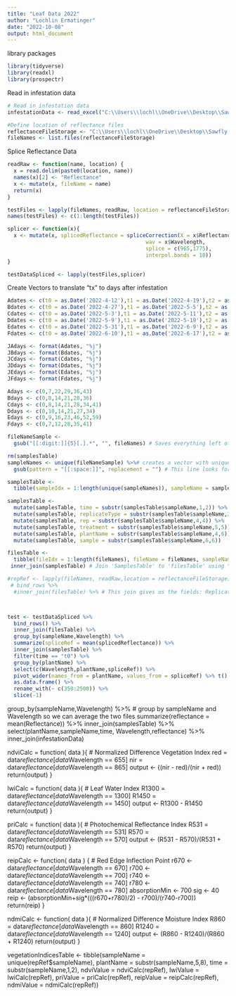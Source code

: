 ---
title: "Leaf Data 2022"
author: "Lochlin Ermatinger"
date: "2022-10-08"
output: html_document
---

library packages
```{r}
library(tidyverse)
library(readxl)
library(prospectr)
```

Read in infestation data
```{r}
# Read in infestation data
infestationData <- read_excel("C:\\Users\\lochl\\OneDrive\\Desktop\\Sawfly Lab\\ASD\\2022\\Leaf\\LeafInfestationData2022.xlsx")

#Define location of reflectance files
reflectanceFileStorage <- "C:\\Users\\lochl\\OneDrive\\Desktop\\Sawfly Lab\\ASD\\2022\\Leaf\\allASD\\"
fileNames <- list.files(reflectanceFileStorage)
```

Splice Reflectance Data
```{r}
readRaw <- function(name, location) {
  x = read.delim(paste0(location, name))
  names(x)[2] <- "Reflectance"
  x <- mutate(x, fileName = name)
  return(x)
}

testFiles <- lapply(fileNames, readRaw, location = reflectanceFileStorage)
names(testFiles) <- c(1:length(testFiles))

splicer <- function(x){
  x <- mutate(x, splicedReflectance = spliceCorrection(X = x$Reflectance,
                                            wav = x$Wavelength,
                                            splice = c(965,1775),
                                            interpol.bands = 10))
}

testDataSpliced <- lapply(testFiles,splicer)
```

Create Vectors to translate "tx" to days after infestation
```{r}

Adates <- c(t0 = as.Date('2022-4-12'),t1 = as.Date('2022-4-19'),t2 = as.Date('2022-5-3'),t3 = as.Date('2022-5-10'),t4 = as.Date('2022-5-17'),t5 = as.Date('2022-5-24'))
Bdates <- c(t0 = as.Date('2022-4-27'),t1 = as.Date('2022-5-5'),t2 = as.Date('2022-5-11'),t3 = as.Date('2022-5-18'),t4 = as.Date('2022-5-25'),t5 = as.Date('2022-6-1'))
Cdates <- c(t0 = as.Date('2022-5-3'),t1 = as.Date('2022-5-11'),t2 = as.Date('2022-5-17'),t3 = as.Date('2022-5-24'),t4 = as.Date('2022-5-31'),t5 = as.Date('2022-6-6'),t6 = as.Date('2022-6-13'))
Ddates <- c(t0 = as.Date('2022-5-9'),t1 = as.Date('2022-5-19'),t2 = as.Date('2022-5-23'),t3 = as.Date('2022-5-30'),t4 = as.Date('2022-6-6'),t5 = as.Date('2022-6-13'))
Edates <- c(t0 = as.Date('2022-5-31'),t1 = as.Date('2022-6-9'),t2 = as.Date('2022-6-16'),t3 = as.Date('2022-6-23'),t4 = as.Date('2022-7-15'),t5 = as.Date('2022-7-21'),t6 = as.Date('2022-7-28'))
Fdates <- c(t0 = as.Date('2022-6-10'),t1 = as.Date('2022-6-17'),t2 = as.Date('2022-6-29'),t3 = as.Date('2022-7-15'),t4 = as.Date('2022-7-22'),t5 = as.Date('2022-7-28'))

JAdays <- format(Adates, "%j") 
JBdays <- format(Bdates, "%j")
JCdays <- format(Cdates, "%j")
JDdays <- format(Ddates, "%j")
JEdays <- format(Edates, "%j")
JFdays <- format(Fdates, "%j")

Adays <- c(0,7,22,29,36,43)
Bdays <- c(0,8,14,21,28,36)
Cdays <- c(0,8,14,21,28,34,41)
Ddays <- c(0,10,14,21,27,34)
Edays <- c(0,9,16,23,46,52,59)
Fdays <- c(0,7,12,28,35,41)


```



```{r}

fileNameSample <- 
  gsub("[[:digit:]]{5}[.].*", "", fileNames) # Saves everything left of 5 digits from .asd

rm(samplesTable)
sampleNames <- unique(fileNameSample) %>%# creates a vector with unique file names
  gsub(pattern = "[[:space:]]", replacement = "") # This line looks for a space and removes it

samplesTable <-
  tibble(sampleIdx = 1:length(unique(sampleNames)), sampleName = sampleNames)# creates a table with only unique file names sampleIdx is arbitrary

samplesTable <- 
  mutate(samplesTable, time = substr(samplesTable$sampleName,1,2)) %>%
  mutate(samplesTable, replicateType = substr(samplesTable$sampleName,3,3)) %>% 
  mutate(samplesTable, rep = substr(samplesTable$sampleName,4,4)) %>% 
  mutate(samplesTable, treatment = substr(samplesTable$sampleName,5,5)) %>%
  mutate(samplesTable, plantName = substr(samplesTable$sampleName,4,6)) %>%
  mutate(samplesTable, sample = substr(samplesTable$sampleName,6,6))

filesTable <-
  tibble(fileIdx = 1:length(fileNames), fileName = fileNames, sampleName = fileNameSample) %>%
 inner_join(samplesTable) # Join 'SamplesTable' to 'filesTable' using "sampleName" CARDINALITY = M:1

```


```{r}
#repRef <- lapply(fileNames, readRaw,location = reflectanceFileStorage) %>% #, location = reflectanceFileStorage
 # bind_rows %>%
  #inner_join(filesTable) %>% # This join gives us the fields: Replicate, fileIdx, time, potSize, plantingType, plantName 



test <- testDataSpliced %>% 
  bind_rows() %>% 
  inner_join(filesTable) %>%
  group_by(sampleName,Wavelength) %>%
  summarize(spliceRef = mean(splicedReflectance)) %>%
  inner_join(samplesTable) %>%
  filter(time == "t0") %>%
  group_by(plantName) %>%
  select(c(Wavelength,plantName,spliceRef)) %>%
  pivot_wider(names_from = plantName, values_from = spliceRef) %>% t() %>%
  as.data.frame() %>%
  rename_with(~ c(350:2500)) %>%
  slice(-1)


```


  
  
  group_by(sampleName,Wavelength) %>% # group by sampleName and Wavelength so we can average the two files
  summarize(reflectance = mean(Reflectance)) %>% 
  inner_join(samplesTable) %>%
  select(plantName,sampleName,time, Wavelength,reflectance) %>%
  inner_join(infestationData)


ndviCalc = function( data ){ # Normalized Difference Vegetation Index
  red = data$reflectance[data$Wavelength == 655]
  nir = data$reflectance[data$Wavelength == 865]
  output <- ((nir - red)/(nir + red))
  return(output)
}

lwiCalc = function( data ){ # Leaf Water Index
  R1300 = data$reflectance[data$Wavelength == 1300]
  R1450 = data$reflectance[data$Wavelength == 1450]
  output <- R1300 - R1450
  return(output)
}

priCalc = function( data ){ # Photochemical Reflectance Index
  R531 = data$reflectance[data$Wavelength == 531]
  R570 = data$reflectance[data$Wavelength == 570]
  output <- (R531 - R570)/(R531 + R570)
  return(output)
}

reipCalc <- function( data ) { # Red Edge Inflection Point
  r670 <- data$reflectance[data$Wavelength == 670]
  r700 <- data$reflectance[data$Wavelength == 700]
  r740 <- data$reflectance[data$Wavelength == 740]
  r780 <- data$reflectance[data$Wavelength == 780]
  absorptionMin <- 700
  sig <- 40
  reip <- (absorptionMin+sig*(((r670+r780)/2) - r700)/(r740-r700))
  return(reip)
}

ndmiCalc <- function( data ){ # Normalized Difference Moisture Index
  R860 = data$reflectance[data$Wavelength == 860]
  R1240 = data$reflectance[data$Wavelength == 1240]
  output <- (R860 - R1240)/(R860 + R1240)
  return(output)
}

vegetationIndicesTable <-
  tibble(sampleName = unique(repRef$sampleName),
         plantName = substr(sampleName,5,8),
         time = substr(sampleName,1,2),
         ndviValue = ndviCalc(repRef),
         lwiValue = lwiCalc(repRef),
         priValue = priCalc(repRef),
         reipValue = reipCalc(repRef),
         ndmiValue = ndmiCalc(repRef))
